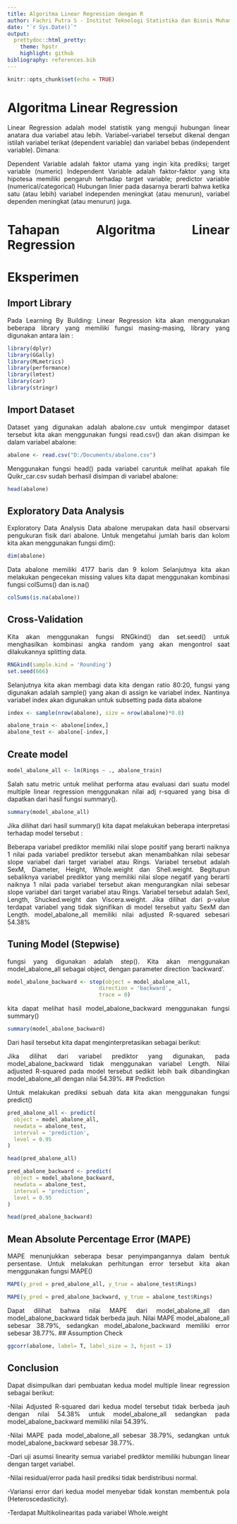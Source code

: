 ```yaml
---
title: Algoritma Linear Regression dengan R
author: Fachri Putra S - Institut Teknologi Statistika dan Bisnis Muhammadiyah
date: "`r Sys.Date()`"
output:
  prettydoc::html_pretty:
    theme: hpstr
    highlight: github
bibliography: references.bib
---
```


```{=html}
<style>
body{
text-align: justify}
</style>
```
```r
knitr::opts_chunk$set(echo = TRUE)
```

# Algoritma Linear Regression
Linear Regression adalah model statistik yang menguji hubungan linear anatara dua variabel atau lebih. Variabel-variabel tersebut dikenal dengan istilah variabel terikat (dependent variable) dan variabel bebas (independent variable). Dimana:

Dependent Variable adalah faktor utama yang ingin kita prediksi; target variable (numeric)
Independent Variable adalah faktor-faktor yang kita hipotesa memiliki pengaruh terhadap target variable; predictor variable (numerical/categorical)
Hubungan linier pada dasarnya berarti bahwa ketika satu (atau lebih) variabel independen meningkat (atau menurun), variabel dependen meningkat (atau menurun) juga.

# Tahapan Algoritma Linear Regression

# Eksperimen
## Import Library

Pada Learning By Building: Linear Regression kita akan menggunakan beberapa library yang memiliki fungsi masing-masing, library yang digunakan antara lain :
```r
library(dplyr)
library(GGally)
library(MLmetrics)
library(performance)
library(lmtest)
library(car)
library(stringr)

```

## Import Dataset
Dataset yang digunakan adalah abalone.csv untuk mengimpor dataset tersebut kita akan menggunakan fungsi read.csv() dan akan disimpan ke dalam variabel abalone:
```r
abalone <- read.csv("D:/Documents/abalone.csv")
```
Menggunakan fungsi head() pada variabel caruntuk melihat apakah file Quikr_car.csv sudah berhasil disimpan di variabel abalone:
```r
head(abalone)
```

## Exploratory Data Analysis
Exploratory Data Analysis
Data abalone merupakan data hasil observarsi pengukuran fisik dari abalone. Untuk mengetahui jumlah baris dan kolom kita akan menggunakan fungsi dim():
```r
dim(abalone)
```
Data abalone memiliki 4177 baris dan 9 kolom
Selanjutnya kita akan melakukan pengecekan missing values kita dapat menggunakan kombinasi fungsi colSums() dan is.na()
```r
colSums(is.na(abalone))
```

## Cross-Validation
Kita akan menggunakan fungsi RNGkind() dan set.seed() untuk menghasilkan kombinasi angka random yang akan mengontrol saat dilakukannya splitting data.
```r
RNGkind(sample.kind = 'Rounding')
set.seed(666)
```
Selanjutnya kita akan membagi data kita dengan ratio 80:20, fungsi yang digunakan adalah sample() yang akan di assign ke variabel index. Nantinya variabel index akan digunakan untuk subsetting pada data abalone
```r
index <- sample(nrow(abalone), size = nrow(abalone)*0.8)

abalone_train <- abalone[index,]
abalone_test <- abalone[-index,]
```
## Create model
```r
model_abalone_all <- lm(Rings ~ ., abalone_train)
```
Salah satu metric untuk melihat performa atau evaluasi dari suatu model multiple linear regression menggunakan nilai adj r-squared yang bisa di dapatkan dari hasil fungsi summary().
```r
summary(model_abalone_all)
```
Jika dilihat dari hasil summary() kita dapat melakukan beberapa interpretasi terhadap model tersebut :

Beberapa variabel prediktor memiliki nilai slope positif yang berarti naiknya 1 nilai pada variabel prediktor tersebut akan menambahkan nilai sebesar slope variabel dari target variabel atau Rings. Variabel tersebut adalah SexM, Diameter, Height, Whole.weight dan Shell.weight.
Begitupun sebaliknya variabel prediktor yang memiliki nilai slope negatif yang berarti naiknya 1 nilai pada variabel tersebut akan mengurangkan nilai sebesar slope variabel dari target variabel atau Rings. Variabel tersebut adalah SexI, Length, Shucked.weight dan Viscera.weight.
Jika dilihat dari p-value terdapat variabel yang tidak signifikan di model tersebut yaitu SexM dan Length.
model_abalone_all memiliki nilai adjusted R-squared sebesari 54.38%

## Tuning Model (Stepwise)

fungsi yang digunakan adalah step(). Kita akan menggunakan model_abalone_all sebagai object, dengan parameter direction ‘backward’.
```r
model_abalone_backward <- step(object = model_abalone_all,
                             direction = 'backward', 
                             trace = 0)
```
kita dapat melihat hasil model_abalone_backward menggunakan fungsi summary()
```r
summary(model_abalone_backward)
```
Dari hasil tersebut kita dapat menginterpretasikan sebagai berikut:

Jika dilihat dari variabel prediktor yang digunakan, pada model_abalone_backward tidak menggunakan variabel Length.
Nilai adjusted R-squared pada model tersebut sedikit lebih baik dibandingkan model_abalone_all dengan nilai 54.39%.
## Prediction

Untuk melakukan prediksi sebuah data kita akan menggunakan fungsi predict()
```r
pred_abalone_all <- predict(
  object = model_abalone_all,
  newdata = abalone_test,
  interval = 'prediction',
  level = 0.95
)

head(pred_abalone_all)
```

```r
pred_abalone_backward <- predict(
  object = model_abalone_backward,
  newdata = abalone_test,
  interval = 'prediction',
  level = 0.95
)

head(pred_abalone_backward)
```
## Mean Absolute Percentage Error (MAPE)

MAPE menunjukkan seberapa besar penyimpangannya dalam bentuk persentase. Untuk melakukan perhitungan error tersebut kita akan menggunakan fungsi MAPE()
```r
MAPE(y_pred = pred_abalone_all, y_true = abalone_test$Rings)
```
```r
MAPE(y_pred = pred_abalone_backward, y_true = abalone_test$Rings)
```
Dapat dilihat bahwa nilai MAPE dari model_abalone_all dan model_abalone_backward tidak berbeda jauh. Nilai MAPE model_abalone_all sebesar 38.79%, sedangkan model_abalone_backward memiliki error sebesar 38.77%.
## Assumption Check
```r
ggcorr(abalone, label= T, label_size = 3, hjust = 1)
```

## Conclusion

Dapat disimpulkan dari pembuatan kedua model multiple linear regression sebagai berikut:

-Nilai Adjusted R-squared dari kedua model tersebut tidak berbeda jauh dengan nilai 54.38% untuk model_abalone_all sedangkan pada model_abalone_backward memiliki nilai 54.39%.

-Nilai MAPE pada model_abalone_all sebesar 38.79%, sedangkan untuk model_abalone_backward sebesar 38.77%.

-Dari uji asumsi linearity semua variabel prediktor memiliki hubungan linear dengan target variabel.

-Nilai residual/error pada hasil prediksi tidak berdistribusi normal.

-Variansi error dari kedua model menyebar tidak konstan membentuk pola (Heteroscedasticity).

-Terdapat Multikolinearitas pada variabel Whole.weight
